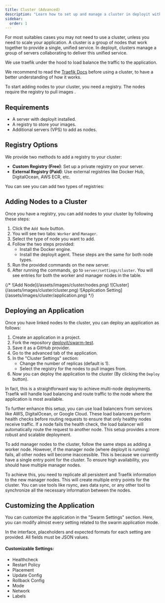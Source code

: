 ---
title: Cluster (Advanced)
description: "Learn how to set up and manage a cluster in deployit with docker swarm."
sidebar:
  order: 1
---


For most suitables cases you may not need to use a cluster, unless you need to scale your application.
A cluster is a group of nodes that work together to provide a single, unified service. In deployit, clusters manage a group of servers collaborating to deliver this unified service.

We use traefik under the hood to load balance the traffic to the application.


We recommend to read the [Traefik Docs](https://doc.traefik.io/traefik/routing/providers/swarm/) before using a cluster, to have a better understanding of how it works.

To start adding nodes to your cluster, you need a registry. The nodes require the registry to pull images .

## Requirements

- A server with deployit installed.
- A registry to store your images.
- Additional servers (VPS) to add as nodes.

## Registry Options

We provide two methods to add a registry to your cluster:

- **Custom Registry (Free)**: Set up a private registry on your server.
- **External Registry (Paid)**: Use external registries like Docker Hub, DigitalOcean, AWS ECR, etc.


You can see you can add two types of registries:

<ImageZoom  src="/assets/images/cluster/registry.png" width={800} height={630} alt='home og image' className="rounded-lg" />


## Adding Nodes to a Cluster

Once you have a registry, you can add nodes to your cluster by following these steps:

1. Click the `Add Node` button.
2. You will see two tabs: `Worker` and `Manager`.
3. Select the type of node you want to add.
4. Follow the two steps provided:
   - Install the Docker engine.
   - Install the deployit agent. These steps are the same for both node types.
5. Run the provided commands on the new server.
6. After running the commands, go to `server/settings/cluster`. You will see entries for both the worker and manager nodes in the table.

<ImageZoom  src="/assets/images/cluster/nodes.png" width={800} height={630} alt='home og image' className="rounded-lg" />
<ImageZoom  src="/assets/images/cluster/cluster.png" width={800} height={630} alt='home og image' className="rounded-lg" />
<ImageZoom  src="/assets/images/cluster/application.png" width={800} height={630} alt='home og image' className="rounded-lg" />
{/* ![Add Node](/assets/images/cluster/nodes.png)
![Cluster](/assets/images/cluster/cluster.png)
![Application Setting](/assets/images/cluster/application.png) */}

## Deploying an Application

Once you have linked nodes to the cluster, you can deploy an application as follows:

1. Create an application in a project.
2. Fork the repository [deployit/swarm-test](https://github.com/deployit/swarm-test).
3. Save it as a GitHub provider.
4. Go to the advanced tab of the application.
5. In the "Cluster Settings" section:
   - Change the number of replicas (default is 1).
   - Select the registry for the nodes to pull images from.
6. Now you can deploy the application to the cluster (By clicking the `Deploy` button).


In fact, this is a straightforward way to achieve multi-node deployments. Traefik will handle load balancing and route traffic to the node where the application is most available.

To further enhance this setup, you can use load balancers from services like AWS, DigitalOcean, or Google Cloud. These load balancers perform health checks before routing requests to ensure that only healthy nodes receive traffic. If a node fails the health check, the load balancer will automatically route the request to another node. This setup provides a more robust and scalable deployment.

To add manager nodes to the cluster, follow the same steps as adding a worker node. However, if the manager node (where deployit is running) fails, all other nodes will become inaccessible. This is because we currently have a single entry point for the cluster. To ensure high availability, you should have multiple manager nodes.

To achieve this, you need to replicate all persistent and Traefik information to the new manager nodes. This will create multiple entry points for the cluster. You can use tools like rsync, aws data sync, or any other tool to synchronize all the necessary information between the nodes.


## Customizing the Application

You can customize the application in the "Swarm Settings" section. Here, you can modify almost every setting related to the swarm application mode.

In the interface, placeholders and expected formats for each setting are provided. All fields must be JSON values.

#### Customizable Settings:

- Healthcheck
- Restart Policy
- Placement
- Update Config
- Rollback Config
- Mode
- Network
- Labels

<ImageZoom  src="/assets/images/cluster/swarm-settings.png" width={800} height={630} alt='home og image' className="rounded-lg" />

